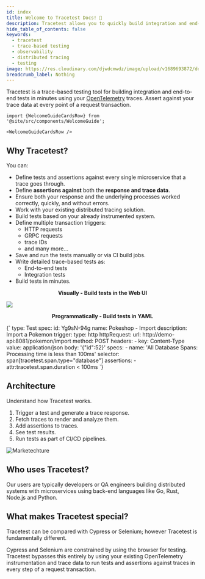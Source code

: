```yaml
---
id: index
title: Welcome to Tracetest Docs! 👋
description: Tracetest allows you to quickly build integration and end-to-end tests, powered by your OpenTelemetry traces.
hide_table_of_contents: false
keywords:
  - tracetest
  - trace-based testing
  - observability
  - distributed tracing
  - testing
image: https://res.cloudinary.com/djwdcmwdz/image/upload/v1689693872/docs/Blog_Thumbnail_28_ugy2yy.png
breadcrumb_label: Nothing
---
```



Tracetest is a trace-based testing tool for building integration and end-to-end tests in minutes using your [OpenTelemetry](https://opentelemetry.io/docs/getting-started/) traces. Assert against your trace data at every point of a request transaction.

```mdx-code-block
import {WelcomeGuideCardsRow} from '@site/src/components/WelcomeGuide';

<WelcomeGuideCardsRow />
```

## Why Tracetest?

You can:

- Define tests and assertions against every single microservice that a trace goes through.
- Define **assertions against** both the **response and trace data**.
- Ensure both your response and the underlying processes worked correctly, quickly, and without errors.
- Work with your existing distributed tracing solution.
- Build tests based on your already instrumented system.
- Define multiple transaction triggers:
  - HTTP requests
  - GRPC requests
  - trace IDs
  - and many more...
- Save and run the tests manually or via CI build jobs.
- Write detailed trace-based tests as:
  - End-to-end tests
  - Integration tests
- Build tests in minutes.

<div className="row">
  <div className="col col--12 margin-bottom--lg">
    <div>
      <div className="card__body">
        <p align="center">
          <b>Visually - Build tests in the Web UI</b>
        </p>
      </div>
      <div className="card__footer">
        <img src="https://res.cloudinary.com/djwdcmwdz/image/upload/v1688476657/docs/screely-1688476653521_omxe4r.png" />
      </div>
    </div>
  </div>
  <div className="col col--12 margin-bottom--lg">
    <div>
      <div className="card__body">
        <p align="center">
          <b>Programmatically - Build tests in YAML</b>
        </p>
      </div>
      <div className="card__footer">
        <CodeBlock
          language="yaml"
        >
        {`
    type: Test
    spec:
      id: Yg9sN-94g
      name: Pokeshop - Import
      description: Import a Pokemon
      trigger:
        type: http
        httpRequest:
          url: http://demo-api:8081/pokemon/import
          method: POST
          headers:
          - key: Content-Type
            value: application/json
          body: '{"id":52}'
      specs:
      - name: 'All Database Spans: Processing time is less than 100ms'
        selector: span[tracetest.span.type="database"]
        assertions:
        - attr:tracetest.span.duration < 100ms
        `}
        </CodeBlock>
      </div>
    </div>
  </div>
</div>

## Architecture

Understand how Tracetest works.

1. Trigger a test and generate a trace response.
2. Fetch traces to render and analyze them.
3. Add assertions to traces.
4. See test results.
5. Run tests as part of CI/CD pipelines.

![Marketechture](https://res.cloudinary.com/djwdcmwdz/image/upload/v1686654113/docs/tracetest-marketechture-jun12-v3_ffj2e2.png)

## Who uses Tracetest?

Our users are typically developers or QA engineers building distributed systems with microservices using back-end languages like Go, Rust, Node.js and Python.

## What makes Tracetest special?

Tracetest can be compared with Cypress or Selenium; however Tracetest is fundamentally different.

Cypress and Selenium are constrained by using the browser for testing. Tracetest bypasses this entirely by using your existing OpenTelemetry instrumentation and trace data to run tests and assertions against traces in every step of a request transaction.
